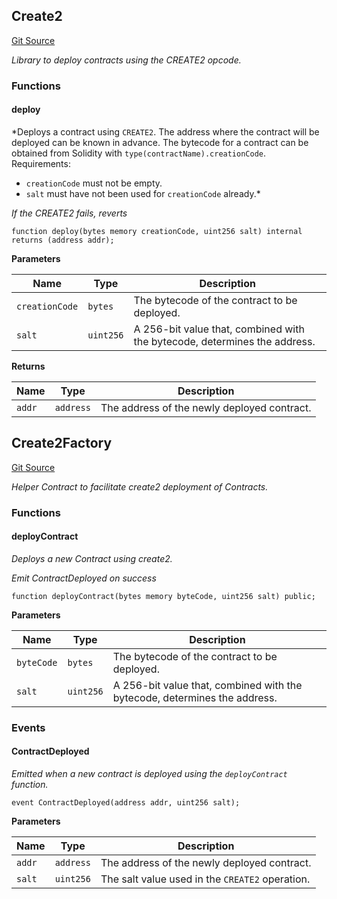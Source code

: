 [//]: # "This file is autogenerated, do not change manually"

## Create2

[Git Source](https://github.com/roaminro/mud/blob/e8bee87b50ad0f9bdca18ad0c0c252b20ce20fea/src/Create2.sol)

_Library to deploy contracts using the CREATE2 opcode._

### Functions

#### deploy

\*Deploys a contract using `CREATE2`. The address where the contract
will be deployed can be known in advance.
The bytecode for a contract can be obtained from Solidity with
`type(contractName).creationCode`.
Requirements:

- `creationCode` must not be empty.
- `salt` must have not been used for `creationCode` already.\*

_If the CREATE2 fails, reverts_

```solidity
function deploy(bytes memory creationCode, uint256 salt) internal returns (address addr);
```

**Parameters**

| Name           | Type      | Description                                                               |
| -------------- | --------- | ------------------------------------------------------------------------- |
| `creationCode` | `bytes`   | The bytecode of the contract to be deployed.                              |
| `salt`         | `uint256` | A 256-bit value that, combined with the bytecode, determines the address. |

**Returns**

| Name   | Type      | Description                                 |
| ------ | --------- | ------------------------------------------- |
| `addr` | `address` | The address of the newly deployed contract. |

## Create2Factory

[Git Source](https://github.com/roaminro/mud/blob/e8bee87b50ad0f9bdca18ad0c0c252b20ce20fea/src/Create2Factory.sol)

_Helper Contract to facilitate create2 deployment of Contracts._

### Functions

#### deployContract

_Deploys a new Contract using create2._

_Emit ContractDeployed on success_

```solidity
function deployContract(bytes memory byteCode, uint256 salt) public;
```

**Parameters**

| Name       | Type      | Description                                                               |
| ---------- | --------- | ------------------------------------------------------------------------- |
| `byteCode` | `bytes`   | The bytecode of the contract to be deployed.                              |
| `salt`     | `uint256` | A 256-bit value that, combined with the bytecode, determines the address. |

### Events

#### ContractDeployed

_Emitted when a new contract is deployed using the `deployContract` function._

```solidity
event ContractDeployed(address addr, uint256 salt);
```

**Parameters**

| Name   | Type      | Description                                     |
| ------ | --------- | ----------------------------------------------- |
| `addr` | `address` | The address of the newly deployed contract.     |
| `salt` | `uint256` | The salt value used in the `CREATE2` operation. |
